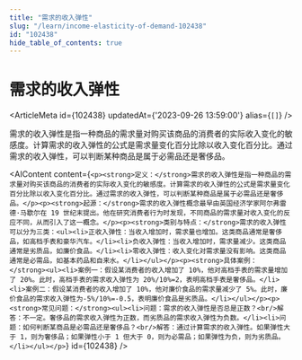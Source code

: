 ```yaml
---
title: "需求的收入弹性"
slug: "/learn/income-elasticity-of-demand-102438"
id: "102438"
hide_table_of_contents: true
---
```



# 需求的收入弹性

<ArticleMeta id={102438} updatedAt={'2023-09-26 13:59:00'} alias={`[]`} />
<div className='border-solid border-b border-t-0 my-4 border-[var(--ifm-color-gray-300)]' />

需求的收入弹性是指一种商品的需求量对购买该商品的消费者的实际收入变化的敏感度。计算需求的收入弹性的公式是需求量变化百分比除以收入变化百分比。通过需求的收入弹性，可以判断某种商品是属于必需品还是奢侈品。

<AIContent content={`<p><strong>定义：</strong>需求的收入弹性是指一种商品的需求量对购买该商品的消费者的实际收入变化的敏感度。计算需求的收入弹性的公式是需求量变化百分比除以收入变化百分比。通过需求的收入弹性，可以判断某种商品是属于必需品还是奢侈品。</p><p><strong>起源：</strong>需求的收入弹性概念最早由英国经济学家阿尔弗雷德·马歇尔在 19 世纪末提出。他在研究消费者行为时发现，不同商品的需求量对收入变化的反应不同，从而引入了这一概念。</p><p><strong>类别与特点：</strong>需求的收入弹性可以分为三类：<ul><li>正收入弹性：当收入增加时，需求量也增加。这类商品通常是奢侈品，如高档手表和豪华汽车。</li><li>负收入弹性：当收入增加时，需求量减少。这类商品通常是劣质品，如廉价食品。</li><li>零收入弹性：收入变化对需求量没有影响。这类商品通常是必需品，如基本药品和自来水。</li></ul></p><p><strong>具体案例：</strong><ul><li>案例一：假设某消费者的收入增加了 10%，他对高档手表的需求量增加了 20%。此时，高档手表的需求收入弹性为 20%/10%=2，表明高档手表是奢侈品。</li><li>案例二：假设某消费者的收入增加了 10%，他对廉价食品的需求量减少了 5%。此时，廉价食品的需求收入弹性为-5%/10%=-0.5，表明廉价食品是劣质品。</li></ul></p><p><strong>常见问题：</strong><ul><li>问题：需求的收入弹性是否总是正数？<br/>解答：不一定。奢侈品的需求收入弹性为正数，而劣质品的需求收入弹性为负数。</li><li>问题：如何判断某商品是必需品还是奢侈品？<br/>解答：通过计算需求的收入弹性。如果弹性大于 1，则为奢侈品；如果弹性小于 1 但大于 0，则为必需品；如果弹性为负，则为劣质品。</li></ul></p>`} id={102438} />
